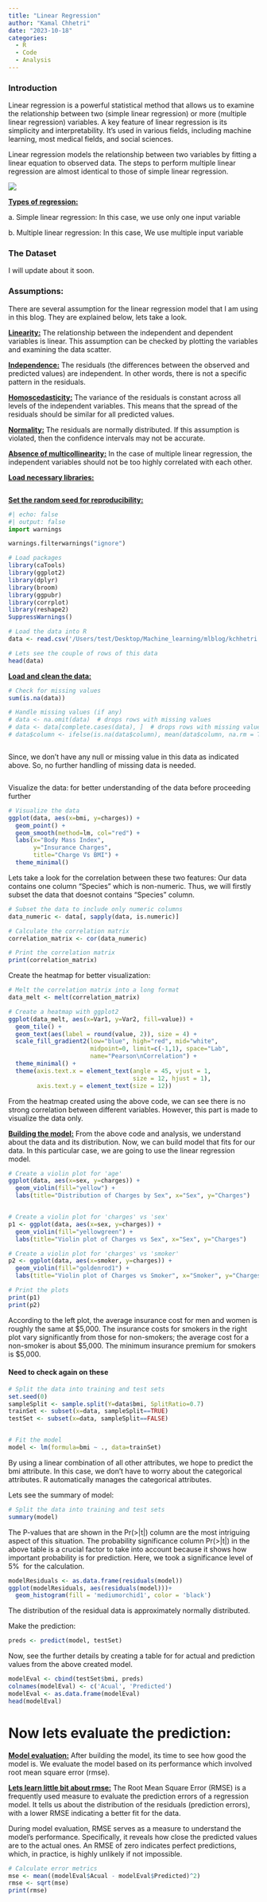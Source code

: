 ```yaml
---
title: "Linear Regression"
author: "Kamal Chhetri"
date: "2023-10-18"
categories:
  - R
  - Code
  - Analysis
---
```


### Introduction

Linear regression is a powerful statistical method that allows us to examine the relationship between two (simple linear regression) or more (multiple linear regression) variables. A key feature of linear regression is its simplicity and interpretability. It's used in various fields, including machine learning, most medical fields, and social sciences.

Linear regression models the relationship between two variables by fitting a linear equation to observed data. The steps to perform multiple linear regression are almost identical to those of simple linear regression.

![](https://editor.analyticsvidhya.com/uploads/375512.jpg)

[**Types of regression:**]{.underline}

a\. Simple linear regression: In this case, we use only one input variable

b\. Multiple linear regression: In this case, We use multiple input variable

### The Dataset

I will update about it soon.

### Assumptions:

There are several assumption for the linear regression model that I am using in this blog. They are explained below, lets take a look.

[**Linearity:**]{.underline} The relationship between the independent and dependent variables is linear. This assumption can be checked by plotting the variables and examining the data scatter.

[**Independence:**]{.underline} The residuals (the differences between the observed and predicted values) are independent. In other words, there is not a specific pattern in the residuals.

[**Homoscedasticity:**]{.underline} The variance of the residuals is constant across all levels of the independent variables. This means that the spread of the residuals should be similar for all predicted values.

[**Normality:**]{.underline} The residuals are normally distributed. If this assumption is violated, then the confidence intervals may not be accurate.

[**Absence of multicollinearity:**]{.underline} In the case of multiple linear regression, the independent variables should not be too highly correlated with each other.

[**Load necessary libraries:**]{.underline}

```r

```

[**Set the random seed for reproducibility:**]{.underline}

```python
#| echo: false
#| output: false
import warnings

warnings.filterwarnings("ignore")

```

```r
# Load packages
library(caTools)
library(ggplot2)
library(dplyr)
library(broom)
library(ggpubr)
library(corrplot)
library(reshape2)
SuppressWarnings()
```

```r
# Load the data into R
data <- read.csv('/Users/test/Desktop/Machine_learning/mlblog/kchhetri.github.io/insurance.csv')

# Lets see the couple of rows of this data
head(data)
```

[**Load and clean the data:**]{.underline}

```r
# Check for missing values
sum(is.na(data))

# Handle missing values (if any)
# data <- na.omit(data)  # drops rows with missing values
# data <- data[complete.cases(data), ]  # drops rows with missing values
# data$column <- ifelse(is.na(data$column), mean(data$column, na.rm = TRUE), data$column)  # fills missing values with mean
```

```r

```

Since, we don't have any null or missing value in this data as indicated above. So, no further handling of missing data is needed.

```r
```

Visualize the data: for better understanding of the data before proceeding further

```r
# Visualize the data
ggplot(data, aes(x=bmi, y=charges)) +
  geom_point() +
  geom_smooth(method=lm, col="red") +
  labs(x="Body Mass Index",
       y="Insurance Charges",
       title="Charge Vs BMI") +
  theme_minimal()

```

Lets take a look for the correlation between these two features: Our data contains one column "Species" which is non-numeric. Thus, we will firstly subset the data that doesnot contains "Species" column.

```r
# Subset the data to include only numeric columns
data_numeric <- data[, sapply(data, is.numeric)]

# Calculate the correlation matrix
correlation_matrix <- cor(data_numeric)

# Print the correlation matrix
print(correlation_matrix)

```

Create the heatmap for better visualization:

```r
# Melt the correlation matrix into a long format
data_melt <- melt(correlation_matrix)

# Create a heatmap with ggplot2
ggplot(data_melt, aes(x=Var1, y=Var2, fill=value)) +
  geom_tile() +
  geom_text(aes(label = round(value, 2)), size = 4) +
  scale_fill_gradient2(low="blue", high="red", mid="white", 
                       midpoint=0, limit=c(-1,1), space="Lab", 
                       name="Pearson\nCorrelation") +
  theme_minimal() + 
  theme(axis.text.x = element_text(angle = 45, vjust = 1, 
                                   size = 12, hjust = 1),
        axis.text.y = element_text(size = 12))
```

From the heatmap created using the above code, we can see there is no strong correlation between different variables. However, this part is made to visualize the data only.

[**Building the model:**]{.underline} From the above code and analysis, we understand about the data and its distribution. Now, we can build model that fits for our data. In this particular case, we are going to use the linear regression model.

```r
# Create a violin plot for 'age'
ggplot(data, aes(x=sex, y=charges)) +
  geom_violin(fill="yellow") +
  labs(title="Distribution of Charges by Sex", x="Sex", y="Charges")


# Create a violin plot for 'charges' vs 'sex'
p1 <- ggplot(data, aes(x=sex, y=charges)) +
  geom_violin(fill="yellowgreen") +
  labs(title="Violin plot of Charges vs Sex", x="Sex", y="Charges")

# Create a violin plot for 'charges' vs 'smoker'
p2 <- ggplot(data, aes(x=smoker, y=charges)) +
  geom_violin(fill="goldenrod1") +
  labs(title="Violin plot of Charges vs Smoker", x="Smoker", y="Charges")

# Print the plots
print(p1)
print(p2)
```

According to the left plot, the average insurance cost for men and women is roughly the same at \$5,000. The insurance costs for smokers in the right plot vary significantly from those for non-smokers; the average cost for a non-smoker is about \$5,000. The minimum insurance premium for smokers is \$5,000.

#### Need to check again on these

```r
# Split the data into training and test sets
set.seed(0)
sampleSplit <- sample.split(Y=data$bmi, SplitRatio=0.7)
trainSet <- subset(x=data, sampleSplit==TRUE)
testSet <- subset(x=data, sampleSplit==FALSE)


# Fit the model
model <- lm(formula=bmi ~ ., data=trainSet)

```

By using a linear combination of all other attributes, we hope to predict the bmi attribute. In this case, we don't have to worry about the categorical attributes. R automatically manages the categorical attributes.

Lets see the summary of model:

```r
# Split the data into training and test sets
summary(model)

```

The P-values that are shown in the Pr(\>\|t\|) column are the most intriguing aspect of this situation. The probability significance column Pr(\>\|t\|) in the above table is a crucial factor to take into account because it shows how important probability is for prediction. Here, we took a significance level of 5%  for the calculation.

```r
modelResiduals <- as.data.frame(residuals(model))
ggplot(modelResiduals, aes(residuals(model)))+
  geom_histogram(fill = 'mediumorchid1', color = 'black')

```

The distribution of the residual data is approximately normally distributed.

Make the prediction:

```r
preds <- predict(model, testSet)

```

Now, see the further details by creating a table for for actual and prediction values from the above created model.

```r
modelEval <- cbind(testSet$bmi, preds)
colnames(modelEval) <- c('Acual', 'Predicted')
modelEval <- as.data.frame(modelEval)
head(modelEval)

```

# **Now lets evaluate the prediction:**

[**Model evaluation:**]{.underline} After building the model, its time to see how good the model is. We evaluate the model based on its performance which involved root mean square error (rmse).

[**Lets learn little bit about rmse:**]{.underline} The Root Mean Square Error (RMSE) is a frequently used measure to evaluate the prediction errors of a regression model. It tells us about the distribution of the residuals (prediction errors), with a lower RMSE indicating a better fit for the data.

During model evaluation, RMSE serves as a measure to understand the model's performance. Specifically, it reveals how close the predicted values are to the actual ones. An RMSE of zero indicates perfect predictions, which, in practice, is highly unlikely if not impossible.

```r
# Calculate error metrics
mse <- mean((modelEval$Acual - modelEval$Predicted)^2)
rmse <- sqrt(mse)
print(rmse)

```

```r

```

```r

```

```r

```

```r

```
